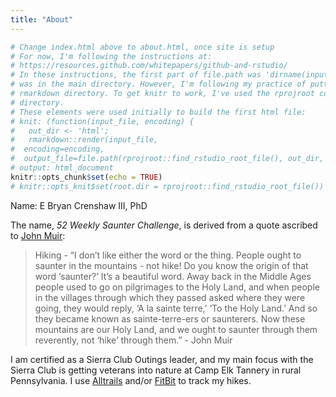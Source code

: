 ```yaml
---
title: "About"
---
```


```r
# Change index.html above to about.html, once site is setup
# For now, I'm following the instructions at:
# https://resources.github.com/whitepapers/github-and-rstudio/
# In these instructions, the first part of file.path was 'dirname(input_file)' assuming the file
# was in the main directory. However, I'm following my practice of putting .Rmd files in the 
# rmarkdown directory. To get knitr to work, I've used the rprojroot command to redirect to main
# directory.  
# These elements were used initially to build the first html file:
# knit: (function(input_file, encoding) {
#   out_dir <- 'html';
#   rmarkdown::render(input_file,
#  encoding=encoding,
#  output_file=file.path(rprojroot::find_rstudio_root_file(), out_dir, 'index.html'))})
# output: html_document
knitr::opts_chunk$set(echo = TRUE)
# knitr::opts_knit$set(root.dir = rprojroot::find_rstudio_root_file())
```

Name: E Bryan Crenshaw III, PhD

The name, *52 Weekly Saunter Challenge*, is derived from a quote ascribed to [John Muir](https://www.etymonline.com/columns/post/john-muir-and-%27saunter%27):

>
     Hiking - "I don't like either the word or the thing. People ought to saunter in the mountains - not hike! Do you know the origin of that word 'saunter?' It's a beautiful word. Away back in the Middle Ages people used to go on pilgrimages to the Holy Land, and when people in the villages through which they passed asked where they were going, they would reply, 'A la sainte terre,' 'To the Holy Land.' And so they became known as sainte-terre-ers or saunterers. Now these mountains are our Holy Land, and we ought to saunter through them reverently, not 'hike' through them." 
- John Muir 
>

I am certified as a Sierra Club Outings leader, and my main focus with the Sierra Club is getting veterans into nature at Camp Elk Tannery in rural Pennsylvania. I use [Alltrails](https://www.alltrails.com/members/ebcrenshaw3) and/or [FitBit](https://www.fitbit.com/us/home) to track my hikes. 

